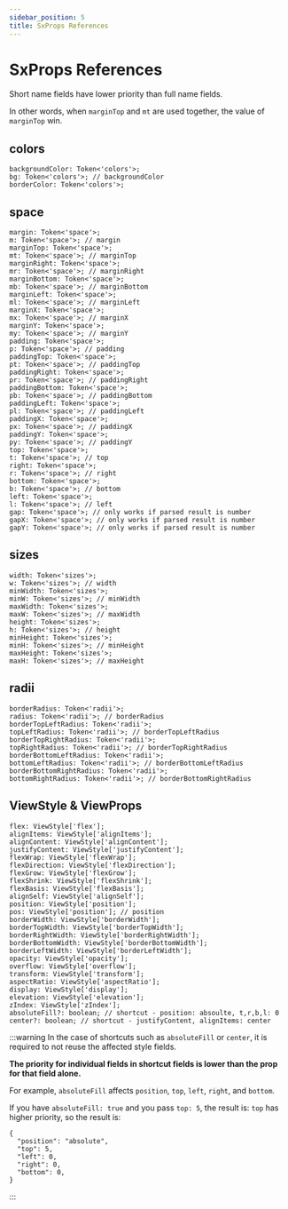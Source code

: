 ```yaml
---
sidebar_position: 5
title: SxProps References
---
```



# SxProps References

Short name fields have lower priority than full name fields.

In other words, when `marginTop` and `mt` are used together, the value of `marginTop` win.

## colors

```tsx
backgroundColor: Token<'colors'>;
bg: Token<'colors'>; // backgroundColor
borderColor: Token<'colors'>;
```

## space

```tsx
margin: Token<'space'>;  
m: Token<'space'>; // margin  
marginTop: Token<'space'>;  
mt: Token<'space'>; // marginTop  
marginRight: Token<'space'>;  
mr: Token<'space'>; // marginRight  
marginBottom: Token<'space'>;  
mb: Token<'space'>; // marginBottom  
marginLeft: Token<'space'>;  
ml: Token<'space'>; // marginLeft  
marginX: Token<'space'>;  
mx: Token<'space'>; // marginX  
marginY: Token<'space'>;  
my: Token<'space'>; // marginY  
padding: Token<'space'>;  
p: Token<'space'>; // padding  
paddingTop: Token<'space'>;  
pt: Token<'space'>; // paddingTop  
paddingRight: Token<'space'>;  
pr: Token<'space'>; // paddingRight  
paddingBottom: Token<'space'>;  
pb: Token<'space'>; // paddingBottom  
paddingLeft: Token<'space'>;  
pl: Token<'space'>; // paddingLeft  
paddingX: Token<'space'>;  
px: Token<'space'>; // paddingX  
paddingY: Token<'space'>;  
py: Token<'space'>; // paddingY  
top: Token<'space'>;  
t: Token<'space'>; // top  
right: Token<'space'>;  
r: Token<'space'>; // right  
bottom: Token<'space'>;  
b: Token<'space'>; // bottom  
left: Token<'space'>;  
l: Token<'space'>; // left  
gap: Token<'space'>; // only works if parsed result is number  
gapX: Token<'space'>; // only works if parsed result is number  
gapY: Token<'space'>; // only works if parsed result is number
```

## sizes

```tsx
width: Token<'sizes'>;  
w: Token<'sizes'>; // width  
minWidth: Token<'sizes'>;  
minW: Token<'sizes'>; // minWidth  
maxWidth: Token<'sizes'>;  
maxW: Token<'sizes'>; // maxWidth  
height: Token<'sizes'>;  
h: Token<'sizes'>; // height  
minHeight: Token<'sizes'>;  
minH: Token<'sizes'>; // minHeight  
maxHeight: Token<'sizes'>;  
maxH: Token<'sizes'>; // maxHeight
```

## radii

```tsx
borderRadius: Token<'radii'>;
radius: Token<'radii'>; // borderRadius
borderTopLeftRadius: Token<'radii'>;
topLeftRadius: Token<'radii'>; // borderTopLeftRadius
borderTopRightRadius: Token<'radii'>;
topRightRadius: Token<'radii'>; // borderTopRightRadius
borderBottomLeftRadius: Token<'radii'>;
bottomLeftRadius: Token<'radii'>; // borderBottomLeftRadius
borderBottomRightRadius: Token<'radii'>;
bottomRightRadius: Token<'radii'>; // borderBottomRightRadius
```

## ViewStyle & ViewProps

```tsx
flex: ViewStyle['flex'];  
alignItems: ViewStyle['alignItems'];  
alignContent: ViewStyle['alignContent'];  
justifyContent: ViewStyle['justifyContent'];  
flexWrap: ViewStyle['flexWrap'];  
flexDirection: ViewStyle['flexDirection'];  
flexGrow: ViewStyle['flexGrow'];  
flexShrink: ViewStyle['flexShrink'];  
flexBasis: ViewStyle['flexBasis'];  
alignSelf: ViewStyle['alignSelf'];  
position: ViewStyle['position'];  
pos: ViewStyle['position']; // position  
borderWidth: ViewStyle['borderWidth'];
borderTopWidth: ViewStyle['borderTopWidth'];
borderRightWidth: ViewStyle['borderRightWidth'];
borderBottomWidth: ViewStyle['borderBottomWidth'];
borderLeftWidth: ViewStyle['borderLeftWidth'];
opacity: ViewStyle['opacity'];  
overflow: ViewStyle['overflow'];  
transform: ViewStyle['transform'];  
aspectRatio: ViewStyle['aspectRatio'];  
display: ViewStyle['display'];  
elevation: ViewStyle['elevation'];  
zIndex: ViewStyle['zIndex'];  
absoluteFill?: boolean; // shortcut - position: absoulte, t,r,b,l: 0  
center?: boolean; // shortcut - justifyContent, alignItems: center
```

:::warning
In the case of shortcuts such as `absoluteFill` or `center`, it is required to not reuse the affected style fields.

**The priority for individual fields in shortcut fields is lower than the prop for that field alone.**

For example, `absoluteFill` affects `position`, `top`, `left`, `right`, and `bottom`.

If you have `absoluteFill: true` and you pass `top: 5`, the result is: `top` has higher priority, so the result is:

```
{
  "position": "absolute",
  "top": 5,
  "left": 0,
  "right": 0,
  "bottom": 0,
}
```

:::
